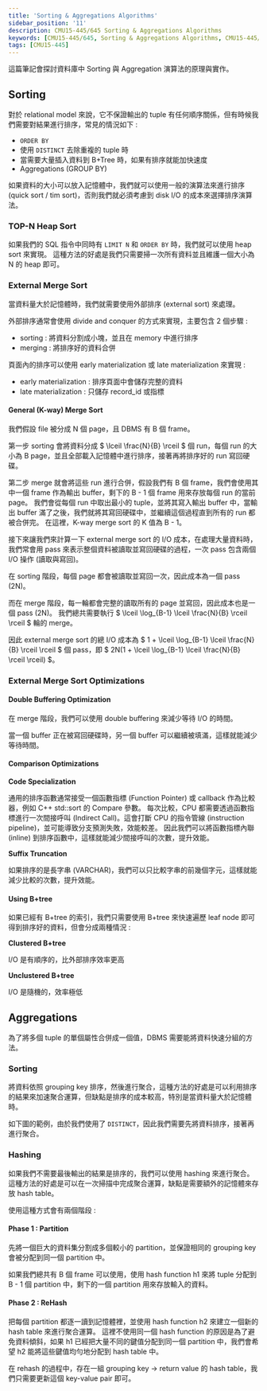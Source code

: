 ```yaml
---
title: 'Sorting & Aggregations Algorithms'
sidebar_position: '11'
description: CMU15-445/645 Sorting & Aggregations Algorithms
keywords: [CMU15-445/645, Sorting & Aggregations Algorithms, CMU15-445/645 筆記]
tags: [CMU15-445]
---
```


<head>
  <title>CMU 15-445 Sorting & Aggregations Algorithms</title>
</head>

這篇筆記會探討資料庫中 Sorting 與 Aggregation 演算法的原理與實作。

## Sorting

對於 relational model 來說，它不保證輸出的 tuple 有任何順序關係，但有時候我們需要對結果進行排序，常見的情況如下 :

- `ORDER BY`
- 使用 `DISTINCT` 去除重複的 tuple 時
- 當需要大量插入資料到 B+Tree 時，如果有排序就能加快速度
- Aggregations (GROUP BY)

如果資料的大小可以放入記憶體中，我們就可以使用一般的演算法來進行排序 (quick sort / tim sort)，否則我們就必須考慮到 disk I/O 的成本來選擇排序演算法。

### TOP-N Heap Sort

如果我們的 SQL 指令中同時有 `LIMIT N` 和 `ORDER BY` 時，我們就可以使用 heap sort 來實現。
這種方法的好處是我們只需要掃一次所有資料並且維護一個大小為 N 的 heap 即可。

<ImageModal src="/img/cmu15-445/c11/image-10.webp" caption="TOP-N Heap Sort" />

### External Merge Sort

當資料量大於記憶體時，我們就需要使用外部排序 (external sort) 來處理。

外部排序通常會使用 divide and conquer 的方式來實現，主要包含 2 個步驟 :

- sorting : 將資料分割成小塊，並且在 memory 中進行排序
- merging : 將排序好的資料合併

頁面內的排序可以使用 early materialization 或 late materialization 來實現 :

- early materialization : 排序頁面中會儲存完整的資料
- late materialization : 只儲存 record_id 或指標

<ImageModal src="/img/cmu15-445/c11/image-1.webp" caption="External Merge Sort" />

#### General (K-way) Merge Sort

我們假設 file 被分成 N 個 page，且 DBMS 有 B 個 frame。

第一步 sorting 會將資料分成 $ \lceil \frac{N}{B} \rceil $ 個 run，每個 run 的大小為 B page，並且全部載入記憶體中進行排序，接著再將排序好的 run 寫回硬碟。

第二步 merge 就會將這些 run 進行合併，假設我們有 B 個 frame，我們會使用其中一個 frame 作為輸出 buffer，剩下的 B - 1 個 frame 用來存放每個 run 的當前 page。
我們會從每個 run 中取出最小的 tuple，並將其寫入輸出 buffer 中，當輸出 buffer 滿了之後，我們就將其寫回硬碟中，並繼續這個過程直到所有的 run 都被合併完。
在這裡，K-way merge sort 的 K 值為 B - 1。

<ImageModal src="/img/cmu15-445/c11/image-2.webp" caption="2-way Merge Sort" />

接下來讓我們來計算一下 external merge sort 的 I/O 成本，在處理大量資料時，我們常會用 pass 來表示整個資料被讀取並寫回硬碟的過程，一次 pass 包含兩個 I/O 操作 (讀取與寫回)。

在 sorting 階段，每個 page 都會被讀取並寫回一次，因此成本為一個 pass (2N)。

而在 merge 階段，每一輪都會完整的讀取所有的 page 並寫回，因此成本也是一個 pass (2N)。
我們總共需要執行 $ \lceil \log_{B-1} \lceil \frac{N}{B} \rceil \rceil $ 輪的 merge。

因此 external merge sort 的總 I/O 成本為 $ 1 + \lceil \log_{B-1} \lceil \frac{N}{B} \rceil \rceil $ 個 pass，即 $ 2N(1 + \lceil \log_{B-1} \lceil \frac{N}{B} \rceil \rceil) $。

### External Merge Sort Optimizations

#### Double Buffering Optimization

在 merge 階段，我們可以使用 double buffering 來減少等待 I/O 的時間。

當一個 buffer 正在被寫回硬碟時，另一個 buffer 可以繼續被填滿，這樣就能減少等待時間。

<ImageModal src="/img/cmu15-445/c11/image-3.webp" caption="Double Buffering" />

#### Comparison Optimizations

**Code Specialization**

通用的排序函數通常接受一個函數指標 (Function Pointer) 或 callback 作為比較器，例如 C++ std::sort 的 Compare 參數。
每次比較，CPU 都需要透過函數指標進行一次間接呼叫 (Indirect Call)。這會打斷 CPU 的指令管線 (instruction pipeline)，並可能導致分支預測失敗，效能較差。
因此我們可以將函數指標內聯 (inline) 到排序函數中，這樣就能減少間接呼叫的次數，提升效能。

**Suffix Truncation**

如果排序的是長字串 (VARCHAR)，我們可以只比較字串的前幾個字元，這樣就能減少比較的次數，提升效能。

#### Using B+tree

如果已經有 B+tree 的索引，我們只需要使用 B+tree 來快速遍歷 leaf node 即可得到排序好的資料，但會分成兩種情況 :

**Clustered B+tree**

I/O 是有順序的，比外部排序效率更高

<ImageModal src="/img/cmu15-445/c11/image-4.webp" caption="Clustered B+tree" />

**Unclustered B+tree**

I/O 是隨機的，效率極低

<ImageModal src="/img/cmu15-445/c11/image-5.webp" caption="Unclustered B+tree" />

## Aggregations

為了將多個 tuple 的單個屬性合併成一個值，DBMS 需要能將資料快速分組的方法。

### Sorting

將資料依照 grouping key 排序，然後進行聚合，這種方法的好處是可以利用排序的結果來加速聚合運算，但缺點是排序的成本較高，特別是當資料量大於記憶體時。

如下圖的範例，由於我們使用了 `DISTINCT`，因此我們需要先將資料排序，接著再進行聚合。

<ImageModal src="/img/cmu15-445/c11/image-6.webp" caption="Sorting" />

### Hashing

如果我們不需要最後輸出的結果是排序的，我們可以使用 hashing 來進行聚合。
這種方法的好處是可以在一次掃描中完成聚合運算，缺點是需要額外的記憶體來存放 hash table。

使用這種方式會有兩個階段 :

#### Phase 1 : Partition

先將一個巨大的資料集分割成多個較小的 partition，並保證相同的 grouping key 會被分配到同一個 partition 中。

如果我們總共有 B 個 frame 可以使用，使用 hash function h1 來將 tuple 分配到 B - 1 個 partition 中，剩下的一個 partition 用來存放輸入的資料。

<ImageModal src="/img/cmu15-445/c11/image-7.webp" caption="Partition" />

#### Phase 2 : ReHash

把每個 partition 都逐一讀到記憶體裡，並使用 hash function h2 來建立一個新的 hash table 來進行聚合運算。
這裡不使用同一個 hash function 的原因是為了避免資料傾斜，如果 h1 已經把大量不同的鍵值分配到同一個 partition 中，我們會希望 h2 能將這些鍵值均勻地分配到 hash table 中。

<ImageModal src="/img/cmu15-445/c11/image-8.webp" caption="ReHash" />

在 rehash 的過程中，存在一組 grouping key -> return value 的 hash table，我們只需要更新這個 key-value pair 即可。

<ImageModal src="/img/cmu15-445/c11/image-9.webp" caption="ReHash" />
